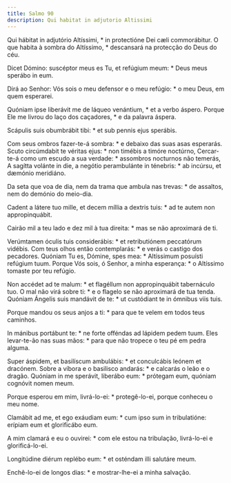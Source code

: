 ```yaml
---
title: Salmo 90
description: Qui habitat in adjutorio Altissimi
---
```


<div class="side-by-side not-content">

Qui hábitat in adjutório Altíssimi, * in protectióne Dei cæli commorábitur.
  O que habita à sombra do Altíssimo, * descansará na protecção do Deus do
    céu.

Dicet Dómino: suscéptor meus es Tu, et refúgium meum: * Deus meus sperábo in
    eum.

Dirá ao Senhor: Vós sois o meu defensor e o meu refúgio: * o meu Deus, em
    quem esperarei.

Quóniam ipse liberávit me de láqueo venántium, * et a verbo áspero.
  Porque Ele me livrou do laço dos caçadores, * e da palavra áspera.

Scápulis suis obumbrábit tibi: * et sub pennis ejus sperábis.

Com seus ombros fazer-te-á sombra: * e debaixo das suas asas esperarás.
  Scuto circúmdabit te véritas ejus: * non timébis a timóre noctúrno,
  Cercar-te-á como um escudo a sua verdade: * assombros nocturnos não temerás,
  A sagítta volánte in die, a negótio perambulánte in ténebris: * ab incúrsu,
    et dæmónio meridiáno.

Da seta que voa de dia, nem da trama que ambula nas trevas: * de assaltos,
    nem do demónio do meio-dia.

Cadent a látere tuo mille, et decem míllia a dextris tuis: * ad te autem non
    appropinquábit.

Cairão mil a teu lado e dez mil à tua direita: * mas se não aproximará de
    ti.

Verúmtamen óculis tuis considerábis: * et retributiónem peccatórum vidébis.
  Com teus olhos então contemplarás: * e verás o castigo dos pecadores.
  Quóniam Tu es, Dómine, spes mea: * Altíssimum posuísti refúgium tuum.
  Porque Vós sois, ó Senhor, a minha esperança: * o Altíssimo tomaste por teu
    refúgio.

Non accédet ad te malum: * et flagéllum non appropinquábit tabernáculo tuo.
  O mal não virá sobre ti: * e o flagelo se não aproximará de tua tenda.
  Quóniam Ángelis suis mandávit de te: * ut custódiant te in ómnibus viis
    tuis.

Porque mandou os seus anjos a ti: * para que te velem em todos teus
    caminhos.

In mánibus portábunt te: * ne forte offéndas ad lápidem pedem tuum.
  Eles levar-te-ão nas suas mãos: * para que não tropece o teu pé em pedra
    alguma.

Super áspidem, et basilíscum ambulábis: * et conculcábis leónem et dracónem.
  Sobre a víbora e o basilisco andarás: * e calcarás o leão e o dragão.
  Quóniam in me sperávit, liberábo eum: * prótegam eum, quóniam cognóvit nomen
    meum.

Porque esperou em mim, livrá-lo-ei: * protegê-lo-ei, porque conheceu o meu
    nome.

Clamábit ad me, et ego exáudiam eum: * cum ipso sum in tribulatióne: erípiam
    eum et glorificábo eum.

A mim clamará e eu o ouvirei: * com ele estou na tribulação, livrá-lo-ei e
    glorificá-lo-ei.

Longitúdine diérum replébo eum: * et osténdam illi salutáre meum.

Enchê-lo-ei de longos dias: * e mostrar-lhe-ei a minha salvação.

</div>
